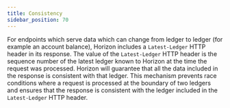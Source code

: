 ```yaml
---
title: Consistency
sidebar_position: 70
---
```


For endpoints which serve data which can change from ledger to ledger (for example an account balance), Horizon includes a `Latest-Ledger` HTTP header in its response. The value of the `Latest-Ledger` HTTP header is the sequence number of the latest ledger known to Horizon at the time the request was processed. Horizon will guarantee that all the data included in the response is consistent with that ledger. This mechanism prevents race conditions where a request is processed at the boundary of two ledgers and ensures that the response is consistent with the ledger included in the `Latest-Ledger` HTTP header.
